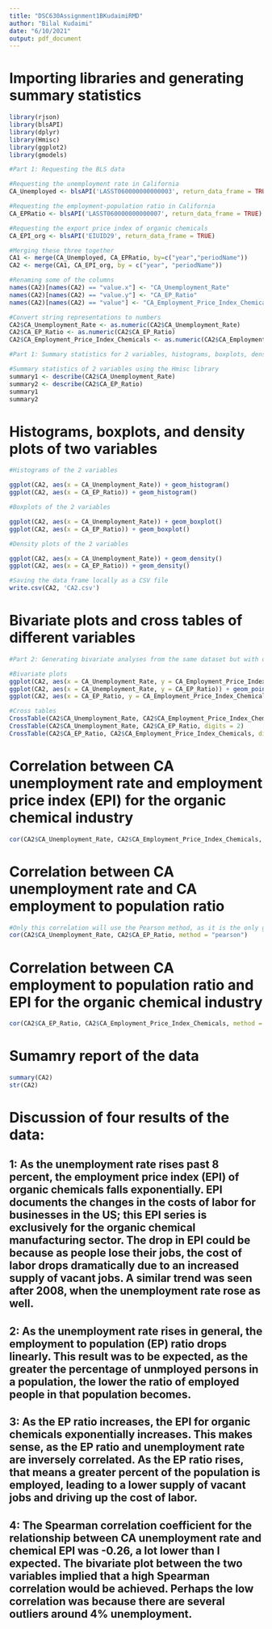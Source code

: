 ```yaml
---
title: "DSC630Assignment1BKudaimiRMD"
author: "Bilal Kudaimi"
date: "6/10/2021"
output: pdf_document
---
```


# Importing libraries and generating summary statistics 

```r
library(rjson)
library(blsAPI)
library(dplyr)
library(Hmisc)
library(ggplot2)
library(gmodels)

#Part 1: Requesting the BLS data

#Requesting the unemployment rate in California
CA_Unemployed <- blsAPI('LASST060000000000003', return_data_frame = TRUE)

#Requesting the employment-population ratio in California
CA_EPRatio <- blsAPI('LASST060000000000007', return_data_frame = TRUE)

#Requesting the export price index of organic chemicals
CA_EPI_org <- blsAPI('EIUID29', return_data_frame = TRUE)

#Merging these three together
CA1 <- merge(CA_Unemployed, CA_EPRatio, by=c("year","periodName"))
CA2 <- merge(CA1, CA_EPI_org, by = c("year", "periodName"))

#Renaming some of the columns
names(CA2)[names(CA2) == "value.x"] <- "CA_Unemployment_Rate"
names(CA2)[names(CA2) == "value.y"] <- "CA_EP_Ratio"
names(CA2)[names(CA2) == "value"] <- "CA_Employment_Price_Index_Chemicals"

#Convert string representations to numbers
CA2$CA_Unemployment_Rate <- as.numeric(CA2$CA_Unemployment_Rate)
CA2$CA_EP_Ratio <- as.numeric(CA2$CA_EP_Ratio)
CA2$CA_Employment_Price_Index_Chemicals <- as.numeric(CA2$CA_Employment_Price_Index_Chemicals)

#Part 1: Summary statistics for 2 variables, histograms, boxplots, density plots, and saving the data as a CSV file

#Summary statistics of 2 variables using the Hmisc library
summary1 <- describe(CA2$CA_Unemployment_Rate)
summary2 <- describe(CA2$CA_EP_Ratio)
summary1
summary2
```


# Histograms, boxplots, and density plots of two variables

```r
#Histograms of the 2 variables

ggplot(CA2, aes(x = CA_Unemployment_Rate)) + geom_histogram()
ggplot(CA2, aes(x = CA_EP_Ratio)) + geom_histogram()

#Boxplots of the 2 variables

ggplot(CA2, aes(x = CA_Unemployment_Rate)) + geom_boxplot()
ggplot(CA2, aes(x = CA_EP_Ratio)) + geom_boxplot()

#Density plots of the 2 variables

ggplot(CA2, aes(x = CA_Unemployment_Rate)) + geom_density()
ggplot(CA2, aes(x = CA_EP_Ratio)) + geom_density()

#Saving the data frame locally as a CSV file
write.csv(CA2, 'CA2.csv')
```


# Bivariate plots and cross tables of different variables

```r
#Part 2: Generating bivariate analyses from the same dataset but with different variables and finding the correlation

#Bivariate plots
ggplot(CA2, aes(x = CA_Unemployment_Rate, y = CA_Employment_Price_Index_Chemicals)) + geom_point()
ggplot(CA2, aes(x = CA_Unemployment_Rate, y = CA_EP_Ratio)) + geom_point()
ggplot(CA2, aes(x = CA_EP_Ratio, y = CA_Employment_Price_Index_Chemicals)) + geom_point()

#Cross tables
CrossTable(CA2$CA_Unemployment_Rate, CA2$CA_Employment_Price_Index_Chemicals, digits = 2)
CrossTable(CA2$CA_Unemployment_Rate, CA2$CA_EP_Ratio, digits = 2)
CrossTable(CA2$CA_EP_Ratio, CA2$CA_Employment_Price_Index_Chemicals, digits = 2)
```

# Correlation between CA unemployment rate and employment price index (EPI) for the organic chemical industry

```r

cor(CA2$CA_Unemployment_Rate, CA2$CA_Employment_Price_Index_Chemicals, method = "spearman")


```

# Correlation between CA unemployment rate and CA employment to population ratio

```r

#Only this correlation will use the Pearson method, as it is the only graph that displayed a linear trend.
cor(CA2$CA_Unemployment_Rate, CA2$CA_EP_Ratio, method = "pearson")

```

# Correlation between CA employment to population ratio and EPI for the organic chemical industry

```r

cor(CA2$CA_EP_Ratio, CA2$CA_Employment_Price_Index_Chemicals, method = "spearman")

```


# Sumamry report of the data

``` r

summary(CA2)
str(CA2)
```

# Discussion of four results of the data:

## 1: As the unemployment rate rises past 8 percent, the employment price index (EPI) of organic chemicals falls exponentially. EPI documents the changes in the costs of labor for businesses in the US; this EPI series is exclusively for the organic chemical manufacturing sector. The drop in EPI could be because as people lose their jobs, the cost of labor drops dramatically due to an increased supply of vacant jobs. A similar trend was seen after 2008, when the unemployment rate rose as well.

## 2: As the unemployment rate rises in general, the employment to population (EP) ratio drops linearly. This result was to be expected, as the greater the percentage of unmployed persons in a population, the lower the ratio of employed people in that population becomes.

## 3: As the EP ratio increases, the EPI for organic chemicals exponentially increases. This makes sense, as the EP ratio and unemployment rate are inversely correlated. As the EP ratio rises, that means a greater percent of the population is employed, leading to a lower supply of vacant jobs and driving up the cost of labor.

## 4: The Spearman correlation coefficient for the relationship between CA unemployment rate and chemical EPI was -0.26, a lot lower than I expected. The bivariate plot between the two variables implied that a high Spearman correlation would be achieved. Perhaps the low correlation was because there are several outliers around 4% unemployment.
